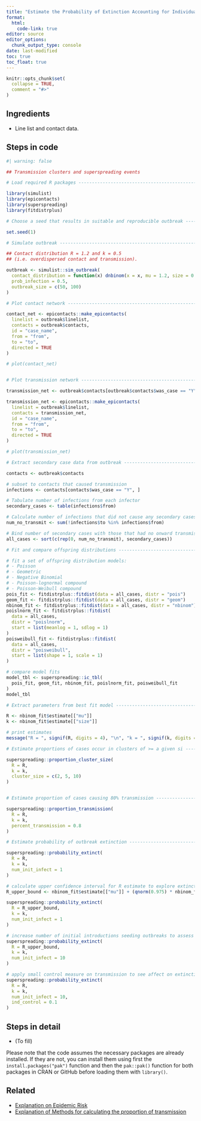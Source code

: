 ```yaml
---
title: "Estimate the Probability of Extinction Accounting for Individual-level Transmission Variation"
format: 
  html:
    code-link: true
editor: source
editor_options: 
  chunk_output_type: console
date: last-modified
toc: true
toc_float: true
---
```


```r
knitr::opts_chunk$set(
  collapse = TRUE,
  comment = "#>"
)
```

## Ingredients

- Line list and contact data.

## Steps in code

```r
#| warning: false

## Transmission clusters and superspreading events

# Load required R packages ------------------------------------------------

library(simulist)
library(epicontacts)
library(superspreading)
library(fitdistrplus)

# Choose a seed that results in suitable and reproducible outbreak --------

set.seed(1)

# Simulate outbreak -------------------------------------------------------

## Contact distribution R = 1.2 and k = 0.5
## (i.e. overdispersed contact and transmission).

outbreak <- simulist::sim_outbreak(
  contact_distribution = function(x) dnbinom(x = x, mu = 1.2, size = 0.4),
  prob_infection = 0.5,
  outbreak_size = c(50, 100)
)

# Plot contact network ----------------------------------------------------

contact_net <- epicontacts::make_epicontacts(
  linelist = outbreak$linelist,
  contacts = outbreak$contacts,
  id = "case_name",
  from = "from",
  to = "to",
  directed = TRUE
)

# plot(contact_net)


# Plot transmission network -----------------------------------------------

transmission_net <- outbreak$contacts[outbreak$contacts$was_case == "Y", ]

transmission_net <- epicontacts::make_epicontacts(
  linelist = outbreak$linelist,
  contacts = transmission_net,
  id = "case_name",
  from = "from",
  to = "to",
  directed = TRUE
)

# plot(transmission_net)

# Extract secondary case data from outbreak -------------------------------

contacts <- outbreak$contacts

# subset to contacts that caused transmission
infections <- contacts[contacts$was_case == "Y", ]

# Tabulate number of infections from each infector
secondary_cases <- table(infections$from)

# Calculate number of infections that did not cause any secondary cases
num_no_transmit <- sum(!infections$to %in% infections$from)

# Bind number of secondary cases with those that had no onward transmission
all_cases <- sort(c(rep(0, num_no_transmit), secondary_cases))

# Fit and compare offspring distributions ---------------------------------

# fit a set of offspring distribution models:
# - Poisson
# - Geometric
# - Negative Binomial
# - Poisson-lognormal compound
# - Poisson-Weibull compound
pois_fit <- fitdistrplus::fitdist(data = all_cases, distr = "pois")
geom_fit <- fitdistrplus::fitdist(data = all_cases, distr = "geom")
nbinom_fit <- fitdistrplus::fitdist(data = all_cases, distr = "nbinom")
poislnorm_fit <- fitdistrplus::fitdist(
  data = all_cases,
  distr = "poislnorm",
  start = list(meanlog = 1, sdlog = 1)
)
poisweibull_fit <- fitdistrplus::fitdist(
  data = all_cases,
  distr = "poisweibull",
  start = list(shape = 1, scale = 1)
)

# compare model fits
model_tbl <- superspreading::ic_tbl(
  pois_fit, geom_fit, nbinom_fit, poislnorm_fit, poisweibull_fit
)
model_tbl

# Extract parameters from best fit model ----------------------------------

R <- nbinom_fit$estimate[["mu"]]
k <- nbinom_fit$estimate[["size"]]

# print estimates
message("R = ", signif(R, digits = 4), "\n", "k = ", signif(k, digits = 4))

# Estimate proportions of cases occur in clusters of >= a given si --------

superspreading::proportion_cluster_size(
  R = R, 
  k = k, 
  cluster_size = c(2, 5, 10)
)


# Estimate proportion of cases causing 80% transmission -------------------

superspreading::proportion_transmission(
  R = R, 
  k = k, 
  percent_transmission = 0.8
)

# Estimate probability of outbreak extinction -----------------------------

superspreading::probability_extinct(
  R = R,
  k = k,
  num_init_infect = 1
)

# calculate upper confidence interval for R estimate to explore extinction probability
R_upper_bound <- nbinom_fit$estimate[["mu"]] + (qnorm(0.975) * nbinom_fit$sd[["mu"]])

superspreading::probability_extinct(
  R = R_upper_bound, 
  k = k, 
  num_init_infect = 1
)

# increase number of initial introductions seeding outbreaks to assess risk
superspreading::probability_extinct(
  R = R_upper_bound,
  k = k,
  num_init_infect = 10
)

# apply small control measure on transmission to see affect on extinction probability
superspreading::probability_extinct(
  R = R,
  k = k,
  num_init_infect = 10,
  ind_control = 0.1
)
```


## Steps in detail

<!-- OPTIONAL -->

<!-- reduce length of strings with a large language model like chatgpt -->

- (To fill)

<!-- must: keep to warn users on how to install packages -->

Please note that the code assumes the necessary packages are already installed. If they are not, you can install them using first the `install.packages("pak")` function and then the `pak::pak()` function for both packages in CRAN or GitHub before loading them with `library()`. 

<!-- optional: erase if no assumed distribution is needed -->


## Related

- [Explanation on Epidemic Risk](https://epiverse-trace.github.io/superspreading/articles/epidemic_risk.html)
- [Explanation of Methods for calculating the proportion of transmission](https://epiverse-trace.github.io/superspreading/articles/proportion_transmission.html)
